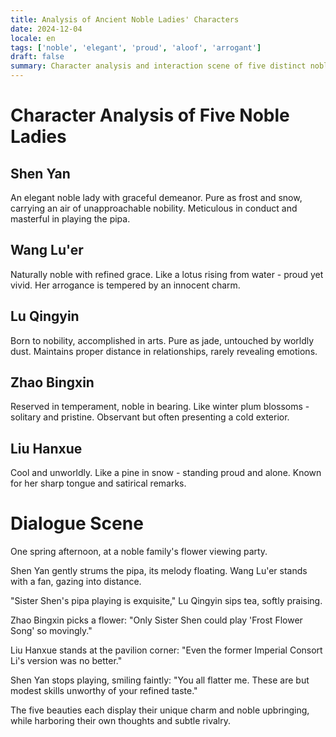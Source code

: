 ```yaml
---
title: Analysis of Ancient Noble Ladies' Characters
date: 2024-12-04
locale: en
tags: ['noble', 'elegant', 'proud', 'aloof', 'arrogant']
draft: false
summary: Character analysis and interaction scene of five distinct noble ladies from ancient times, showcasing their unique personalities and subtle interpersonal dynamics.
---
```




# Character Analysis of Five Noble Ladies

## Shen Yan
An elegant noble lady with graceful demeanor. Pure as frost and snow, carrying an air of unapproachable nobility. Meticulous in conduct and masterful in playing the pipa.

## Wang Lu'er
Naturally noble with refined grace. Like a lotus rising from water - proud yet vivid. Her arrogance is tempered by an innocent charm.

## Lu Qingyin
Born to nobility, accomplished in arts. Pure as jade, untouched by worldly dust. Maintains proper distance in relationships, rarely revealing emotions.

## Zhao Bingxin
Reserved in temperament, noble in bearing. Like winter plum blossoms - solitary and pristine. Observant but often presenting a cold exterior.

## Liu Hanxue
Cool and unworldly. Like a pine in snow - standing proud and alone. Known for her sharp tongue and satirical remarks.

# Dialogue Scene

One spring afternoon, at a noble family's flower viewing party.

Shen Yan gently strums the pipa, its melody floating. Wang Lu'er stands with a fan, gazing into distance.

"Sister Shen's pipa playing is exquisite," Lu Qingyin sips tea, softly praising.

Zhao Bingxin picks a flower: "Only Sister Shen could play 'Frost Flower Song' so movingly."

Liu Hanxue stands at the pavilion corner: "Even the former Imperial Consort Li's version was no better."

Shen Yan stops playing, smiling faintly: "You all flatter me. These are but modest skills unworthy of your refined taste."

The five beauties each display their unique charm and noble upbringing, while harboring their own thoughts and subtle rivalry.